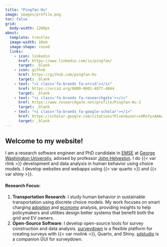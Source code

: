 ```yaml
---
title: "Pingfan Hu"
image: images/profile.png
toc: false
grid: 
  body-width: 1200px
about:
  template: trestles
  image-width: 18em
  image-shape: round
  links:
    - icon: linkedin
      href: https://www.linkedin.com/in/pingfan/
      target: _blank
    - icon: github
      href: https://github.com/pingfan-hu
      target: _blank
    - text: "<i class='fa-brands fa-orcid'></i>"
      href: https://orcid.org/0009-0001-4877-4844
      target: _blank
    - text: "<i class='fa-brands fa-researchgate'></i>"
      href: https://www.researchgate.net/profile/Pingfan-Hu-2
      target: _blank
    - text: "<i class='fa-brands fa-google-scholar'></i>"
      href: https://scholar.google.com/citations?hl=en&user=cHRn7ysAAAAJ&view_op=list_works&gmla=AOv-ny_SNvl4HxALL_saOPSbgciX2yIEDuqGz8VcwqjeV8_KIsvS3Clzw9UsU0HyvsfVAVgU_yJO2NLq6vLT1IL2
      target: _blank
---
```


## Welcome to my website!

I am a research software engineer and PhD candidate in [EMSE](https://emse.engineering.gwu.edu/) at [George Washington University](https://www.gwu.edu/), advised by professor [John Helveston](https://www.jhelvy.com). I do {{< var rlink >}} development and data analysis in human behavior using choice models. I develop websites and webapps using {{< var quarto >}} and {{< var shiny >}}.

#### Research Focus:

1. **Transportation Research**: I study human behavior in sustainable transportation using discrete choice models. My work focuses on smart charging [adoption](/projects/2024-sc-adoption) and [economy](/projects/2025-smc-economy) analysis, providing insights to help policymakers and utilities design better systems that benefit both the grid and EV owners.
2. **Open-Source Software**: I develop open-source tools for survey construction and data analysis. [surveydown](/projects/2024-surveydown) is a flexible platform for creating surveys with {{< var rnolink >}}, Quarto, and Shiny. [sdstudio](/projects/2025-sdstudio) is a companion GUI for surveydown.
